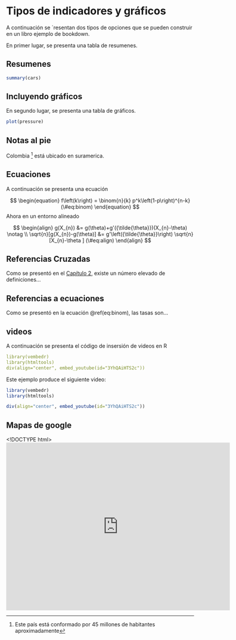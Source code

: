 # Tipos de indicadores y gráficos

A continuación se ´resentan dos tipos de opciones que se pueden construir en un libro ejemplo de bookdown.

En primer lugar, se presenta una tabla de resumenes.

## Resumenes

```r
summary(cars)
```

## Incluyendo gráficos

En segundo lugar, se presenta una tabla de gráficos.

```r
plot(pressure)
```

## Notas al pie

Colombia ^[Este país está conformado por 45 millones de habitantes aproximadamente] está ubicado en suramerica. 

## Ecuaciones

A continuación se presenta una ecuación

$$
\begin{equation} 
  f\left(k\right) = \binom{n}{k} p^k\left(1-p\right)^{n-k}
  (\#eq:binom)
\end{equation} 
$$
Ahora en un entorno alineado

$$
\begin{align} 
g(X_{n}) &= g(\theta)+g'({\tilde{\theta}})(X_{n}-\theta) \notag \\
\sqrt{n}[g(X_{n})-g(\theta)] &= g'\left({\tilde{\theta}}\right)
  \sqrt{n}[X_{n}-\theta ] 
  (\#eq:align)
\end{align} 
$$

## Referencias Cruzadas

Como se presentó en el [Capítulo 2](#Definiciones), existe un número elevado de definiciones...

## Referencias a ecuaciones

Como se presentó en la ecuación \@ref(eq:binom), las tasas son...

## videos 

A continuación se presenta el código de insersión de videos en R

```yaml
library(vembedr)
library(htmltools)
div(align="center", embed_youtube(id="3YhQAiHTS2c"))
```
Este ejemplo produce el siguiente video:

```r
library(vembedr)
library(htmltools)

div(align="center", embed_youtube(id="3YhQAiHTS2c"))

```

## Mapas de google

<!DOCTYPE html>
<html>
<body>

<iframe src="https://www.google.com/maps/embed?pb=!1m18!1m12!1m3!1d13497317.042413037!2d-81.20389240529985!3d4.817015543102023!2m3!1f0!2f0!3f0!3m2!1i1024!2i768!4f13.1!3m3!1m2!1s0x8e6fc1c30ea9f9c7%3A0x2f43f612af7c54eb!2sUniversidad+Nacional+de+Colombia+Sede+Orinoqu%C3%ADa!5e0!3m2!1ses!2sco!4v1510014058379" width="600" height="450" frameborder="0" style="border:0" allowfullscreen></iframe>

</body>
</html>







